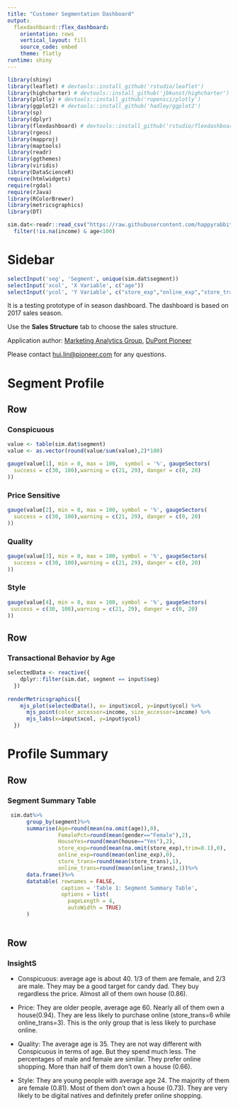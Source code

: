 ---
title: "Customer Segmentation Dashboard"
output: 
  flexdashboard::flex_dashboard:
    orientation: rows
    vertical_layout: fill
    source_code: embed
    theme: flatly
runtime: shiny
---

```{r setup, include=FALSE}
library(shiny)
library(leaflet) # devtools::install_github('rstudio/leaflet')
library(highcharter) # devtools::install_github('jbkunst/highcharter')
library(plotly) # devtools::install_github('ropensci/plotly')
library(ggplot2) # devtools::install_github('hadley/ggplot2')
library(sp)
library(dplyr)
library(flexdashboard) # devtools::install_github('rstudio/flexdashboard')
library(rgeos)
library(mapproj)
library(maptools)
library(readr)
library(ggthemes)
library(viridis)
library(DataScienceR)
require(htmlwidgets)
require(rgdal)
require(rJava)
library(RColorBrewer)
library(metricsgraphics)
library(DT)

sim.dat<-readr::read_csv("https://raw.githubusercontent.com/happyrabbit/DataScientistR/master/Data/SegData.csv")%>%
  filter(!is.na(income) & age<100)

```

Sidebar {.sidebar}
======================================================================

```{r}

selectInput('seg', 'Segment', unique(sim.dat$segment))
selectInput('xcol', 'X Variable', c("age"))
selectInput('ycol', 'Y Variable', c("store_exp","online_exp","store_trans","online_trans"))

```

It is a testing prototype of in season dashboard. The dashboard is based on 2017 sales season.

Use the __Sales Structure__ tab to choose the sales structure.

Application author: [Marketing Analytics Group](http://scientistcafe.com), [DuPont Pioneer](http://www.pioneer.com)

Please contact <hui.lin@pioneer.com> for any questions. 



Segment Profile
======================================================================

Row {data-width=650}
-----------------------------------------------------------------------
### Conspicuous

```{r}
value <- table(sim.dat$segment)
value <- as.vector(round(value/sum(value),2)*100)

gauge(value[1], min = 0, max = 100,  symbol = '%', gaugeSectors(
  success = c(30, 100),warning = c(21, 29), danger = c(0, 20)
))
```

### Price Sensitive

```{r}
gauge(value[2], min = 0, max = 100, symbol = '%', gaugeSectors(
  success = c(30, 100),warning = c(21, 29), danger = c(0, 20)
))
```

### Quality

```{r}
gauge(value[3], min = 0, max = 100, symbol = '%', gaugeSectors(
  success = c(30, 100),warning = c(21, 29), danger = c(0, 20)
))
```

### Style

```{r}
gauge(value[4], min = 0, max = 100, symbol = '%', gaugeSectors(
 success = c(30, 100),warning = c(21, 29), danger = c(0, 20)
))
```


Row {data-width=650}
-----------------------------------------------------------------------

### Transactional Behavior by Age


```{r}

selectedData <- reactive({
    dplyr::filter(sim.dat, segment == input$seg)
  })
  
renderMetricsgraphics({
    mjs_plot(selectedData(), x= input$xcol, y=input$ycol) %>%
      mjs_point(color_accessor=income, size_accessor=income) %>%
      mjs_labs(x=input$xcol, y=input$ycol)
  })

```


Profile Summary 
======================================================================

Row {data-width=350}
-----------------------------------------------------------------------

### Segment Summary Table 

```{r}
 sim.dat%>%
      group_by(segment)%>%
      summarise(Age=round(mean(na.omit(age)),0),
                FemalePct=round(mean(gender=="Female"),2),
                HouseYes=round(mean(house=="Yes"),2),
                store_exp=round(mean(na.omit(store_exp),trim=0.1),0),
                online_exp=round(mean(online_exp),0),
                store_trans=round(mean(store_trans),1),
                online_trans=round(mean(online_trans),1))%>%
      data.frame()%>%
      datatable( rownames = FALSE,
                 caption = 'Table 1: Segment Summary Table',
                 options = list(
                   pageLength = 4, 
                   autoWidth = TRUE)
      )
    
```

Row {data-width=650}
-----------------------------------------------------------------------

### InsightS

- Conspicuous: average age is about 40.  1/3 of them are female, and 2/3 are male. They may be a good target for candy dad. They buy regardless the price. Almost all of them own house (0.86). 

- Price: They are older people, average age 60. Nearly all of them own a house(0.94). They are less likely to purchase online (store_trans=6 while online_trans=3). This is the only group that is less likely to purchase online.

- Quality: The average age is 35. They are not way different with Conspicuous in terms of age. But they spend much less. The percentages of male and female are similar. They prefer online shopping. More than half of them don’t own a house (0.66).

- Style: They are young people with average age 24. The majority of them are female (0.81). Most of them don’t own a house (0.73). They are very likely to be digital natives and definitely prefer online shopping.
